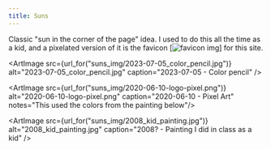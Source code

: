 ```yaml
---
title: Suns
---
```


Classic "sun in the corner of the page" idea. I used to do this all the time as a kid, and a pixelated version of it is the favicon \[![favicon img](https://sean.fish/x/favicon.ico)] for this site.


<ArtImage src={url_for("suns_img/2023-07-05_color_pencil.jpg")} alt="2023-07-05_color_pencil.jpg" caption="2023-07-05 - Color pencil" />

<ArtImage src={url_for("suns_img/2020-06-10-logo-pixel.png")} alt="2020-06-10-logo-pixel.png" caption="2020-06-10 - Pixel Art" notes="This used the colors from the painting below"/>

<ArtImage src={url_for("suns_img/2008_kid_painting.jpg")} alt="2008_kid_painting.jpg" caption="2008? - Painting I did in class as a kid" />

